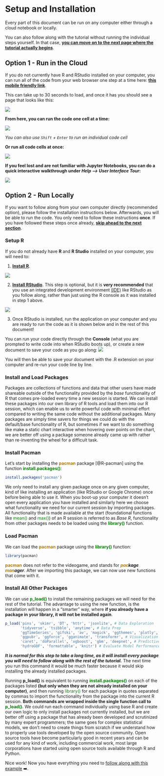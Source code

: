 # Setup and Installation {#setup}

Every part of this document can be run on any computer either through a cloud notebook or locally.

You can also follow along with the tutorial without running the individual steps yourself. In that case, [**you can move on to the next page where the tutorial actually begins**](#overview).

## Option 1 - Run in the Cloud {#run-in-the-cloud}

If you do not currently have R and RStudio installed on your computer, you can run all of the code from your web browser one step at a time here: <a href="https://gesis.mybinder.org/binder/v2/gh/ries9112/Research-Paper-Example/0a23077a85848af214976c87d7d5d2472df700ee?filepath=Jupyter%2FCryptocurrency%20Research.ipynb" target="_blank">**this mobile friendly link**</a>.

This can take up to 30 seconds to load, and once it has you should see a page that looks like this:

![](images/jupyter_notebook.png)

**From here, you can run the code one cell at a time:**

![](images/jupyter_run_one_cell.png)

*You can also use `Shift` + `Enter` to run an individual code cell*

**Or run all code cells at once:**

![](images/jupyter_run_all_cells.png)

**If you feel lost and are not familiar with Jupyter Notebooks, you can do a quick interactive walkthrough under *Help --\> User Interface Tour*:**

![](images/user_interface_tour.png)

## Option 2 - Run Locally

If you want to follow along from your own computer directly (recommended option), please follow the installation instructions below. Afterwards, you will be able to run the code. You only need to follow these instructions **once**. If you have followed these steps once already, [**skip ahead to the next section**](#overview).

### Setup R

If you do not already have **R** and **R Studio** installed on your computer, you will need to:

1.  [**Install R**](https://cran.revolutionanalytics.com/).

![](images/r_install.png)

2.  [**Install RStudio**](https://rstudio.com/products/rstudio/download/). This step is optional, but it is **very recommended** that you use an integrated development environment [(IDE)](https://en.wikipedia.org/wiki/Integrated_development_environment) like RStudio as you follow along, rather than just using the R console as it was installed in step 1 above.

![](images/rstudio_install.png)

3.  Once RStudio is installed, run the application on your computer and you are ready to run the code as it is shown below and in the rest of this document!

You can run your code directly through the **Console** (what you are prompted to write code into when RStudio boots up), or create a new document to save your code as you go along: ![](images/rstudio_new_file.PNG)

You will then be able to save your document with the .R extension on your computer and re-run your code line by line.

### Install and Load Packages {#installing-and-loading-packages}

Packages are collections of functions and data that other users have made shareable outside of the functionality provided by the *base* functionality of R that comes pre-loaded every time a new session is started. We can install these packages into our own library of R tools and load them into our R session, which can enable us to write powerful code with minimal effort compared to writing the same code without the additional packages. Many packages are simply time savers for things we could do with the default/base functionality of R, but sometimes if we want to do something like make a static chart interactive when hovering over points on the chart, we are better off using a package someone already came up with rather than re-inventing the wheel for a difficult task.

### Install Pacman

Let's start by installing the [**pacman**]{style="color: #ae7b11;"} package [@R-pacman] using the function [**install.packages()**]{style="color: green;"}:

```r
install.packages('pacman')
```
We only need to install any given package once on any given computer, kind of like installing an application (like RStudio or Google Chrome) once before being able to use it. When you boot-up your computer it doesn't open every application you have installed and similarly here we choose what functionality we need for our current session by importing packages. All functionality that is made available at the start (foundational functions like [mean()]{style="color: green;"} and [max()]{style="color: green;"}) of an R session is referred to as *Base R*, functionality from other packages needs to be loaded using the [**library()**]{style="color: green;"} function.

### Load Pacman
We can load the [**pacman**]{style="color: #ae7b11;"} package using the [**library()**]{style="color: green;"} function:

```r
library(pacman)
```

[**pacman**]{style="color: #ae7b11;"} does not refer to the videogame, and stands for [***pac***]{style="color: #ae7b11;"}***kage*** [***man***]{style="color: #ae7b11;"}***ager***. After we importing this package, we can now use new functions that come with it. 

### Install All Other Packages
We can use [**p_load()**]{style="color: green;"} to install the remaining packages we will need for the rest of the tutorial. The advantage to using the new function, is the installation will happen in a “smarter” way, where **if you already have a package in your library, it will not be installed again**.


```r
p_load('pins', 'skimr', 'DT', 'httr', 'jsonlite', # Data Exploration 
       'tidyverse', 'tsibble', 'anytime', # Data Prep
       'ggTimeSeries', 'gifski', 'av', 'magick', 'ggthemes', 'plotly', # Visualization
       'ggpubr', 'ggforce', 'gganimate', 'transformr', # Visualization continued
       'caret', 'doParallel', 'xgboost', 'gbm', 'deepnet', # Predictive Modeling
       'hydroGOF', 'formattable', 'knitr') # Evaluate Model Performance
```
***It is normal for this step to take a long time, as it will install every package you will need to follow along with the rest of the tutorial.*** The next time you run this command it would be much faster because it would skip installing the already installed packages.

Running **p\_load()** is equivalent to running [**install.packages()**]{style="color: green;"} on each of the packages listed **(but only when they are not already installed on your computer)**, and then running [library()]{style="color: green;"} for each package in quotes separated by commas to import the functionality from the package into the current R session. **Both commands are wrapped inside the single function call to** [**p\_load()**]{style="color: green;"}. We could run each command individually using base R and create our own logic to only install packages not currently installed, but we are better off using a package that has already been developed and scrutinized by many expert programmers; the same goes for complex statistical models, we don't need to create things from scratch if we understand how to properly use tools developed by the open source community. Open source tools have become particularly good in recent years and can be used for any kind of work, including commercial work, most large corporations have started using open source tools available through R and Python.

Nice work! Now you have everything you need to [follow along with this example](#overview) ➡️.

<!-- ### GitHub (KEEP OR DEL?) -->

<!-- Because this document is produced through a free **C**ontinuous **I**ntegration (CI) tool called **GitHub Actions**, it is also really easy for anyone to use the same code on their own computer to produce this document using the latest available data (or even automate their own process). -->

<!-- If you wanted to render this document in its entirety yourself, here is how you would do it using the application RStudio: -->

<!-- 1.  Create a copy of the GitHub project on your own computer by clicking on the button in the top right of the user interface to create a **New Project**: <!-- [TODO - ADD SCREENSHOT] -->

<!-- 2.  Run the code **`install.packages('bookdown')`** to install the [**Bookdown**]{style="color: orange;"} package. -->

<!-- 3.  Now you can run this document you are currently seeing on your own computer by running the command **`bookdown::render_book('index.Rmd')`**, which should take about one hour to execute. Once it is finished, the results will update in the \*\*\_book\*\* folder, and you can view the document by clicking on any .html file contained within that folder. -->

<!--     -   You can find more information around using and editing the **bookdown** format here: https://bookdown.org/yihui/bookdown/introduction.html -->

<!--     - Feel free to open an **issue** on the GitHub Repository if you are running into any problems: https://github.com/ries9112/cryptocurrencyresearch-org/issues -->
